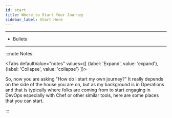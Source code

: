 ```yaml
---
id: start
title: Where to Start Your Journey
sidebar_label: Start Here
---
```

___

- Bullets
___



:::note Notes:

<Tabs
  defaultValue="notes"
  values={[
    {label: 'Expand', value: 'expand'},
    {label: 'Collapse', value: 'collapse'}
  ]}>
  <TabItem value="expand">

  So, now you are asking "How do I start my own journey?"  It really depends on the side of the house you are on, but as my background is in Operations and that is typically where folks are coming from to start engaging in DevOps especially with Chef or other similar tools, here are some places that you can start.
  

  </TabItem>
</Tabs>

:::